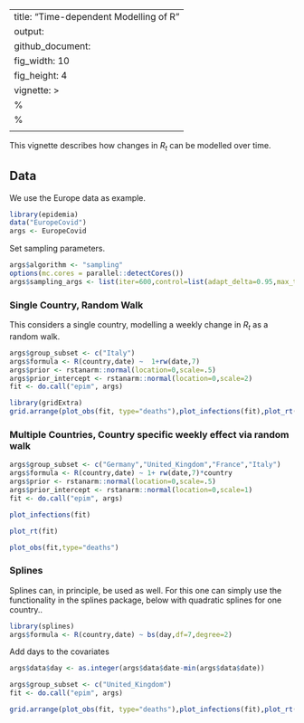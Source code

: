 
---
title: "Time-dependent Modelling of R"
output: 
  github_document:
    fig_width: 10
    fig_height: 4
vignette: >
  %\VignetteIndexEntry{Time-dpendent Modelling of R}
  %\VignetteEngine{knitr::rmarkdown}
  \usepackage[utf8]{inputenc}
---

This vignette describes how changes in $R_t$ can be modelled over time.

## Data

We use the Europe data as example. 
```r
library(epidemia)
data("EuropeCovid")
args <- EuropeCovid
```
Set sampling parameters.
```r
args$algorithm <- "sampling"
options(mc.cores = parallel::detectCores())
args$sampling_args <- list(iter=600,control=list(adapt_delta=0.95,max_treedepth=15))
```
### Single Country, Random Walk

This considers a single country, modelling a weekly change in $R_t$ as a random walk.

```r
args$group_subset <- c("Italy")
args$formula <- R(country,date) ~  1+rw(date,7) 
args$prior <- rstanarm::normal(location=0,scale=.5)
args$prior_intercept <- rstanarm::normal(location=0,scale=2)
fit <- do.call("epim", args)
```
```r
library(gridExtra)
grid.arrange(plot_obs(fit, type="deaths"),plot_infections(fit),plot_rt(fit),nrow=2)
```

### Multiple Countries, Country specific weekly effect via random walk

```r
args$group_subset <- c("Germany","United_Kingdom","France","Italy")
args$formula <- R(country,date) ~ 1+ rw(date,7)*country
args$prior <- rstanarm::normal(location=0,scale=.5)
args$prior_intercept <- rstanarm::normal(location=0,scale=1)
fit <- do.call("epim", args)
```

```r
plot_infections(fit)
```


```r
plot_rt(fit)
```

```r
plot_obs(fit,type="deaths")
```

### Splines 


Splines can, in principle, be used as well. For this one can simply
use the functionality in the splines package, below with quadratic
splines for one country..

```r
library(splines)
args$formula <- R(country,date) ~ bs(day,df=7,degree=2)
```

Add days to the covariates
```r
args$data$day <- as.integer(args$data$date-min(args$data$date))
```


```r
args$group_subset <- c("United_Kingdom")
fit <- do.call("epim", args)
```

```r
grid.arrange(plot_obs(fit, type="deaths"),plot_infections(fit),plot_rt(fit),nrow=2)
```








